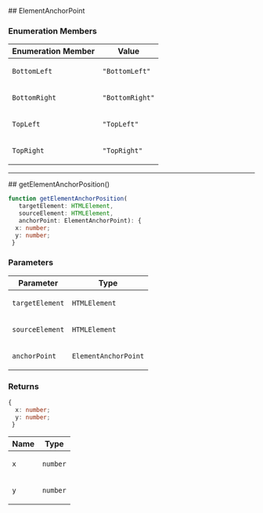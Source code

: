 
[//]: # (Do not edit directly)
[//]: # (Generated by the Cocokits TypeDoc custom theme on Wed Feb 19 2025)



<Meta title='Utils/DOM'/>
<MdxPage breadcrumb='Utils' title='DOM' tocItems={tocItems} hideThemeSwitcher={true}>
<div>
</div><div id="selection_elementanchorpoint">
## ElementAnchorPoint

### Enumeration Members

<table class="arg-type-table arg-type-table--full-width">
<thead>
<tr>
<th>Enumeration Member</th>
<th>Value</th>
</tr>
</thead>
<tbody>
<tr>
<td>

`BottomLeft`

</td>
<td>

`"BottomLeft"`

</td>
</tr>
<tr>
<td>

`BottomRight`

</td>
<td>

`"BottomRight"`

</td>
</tr>
<tr>
<td>

`TopLeft`

</td>
<td>

`"TopLeft"`

</td>
</tr>
<tr>
<td>

`TopRight`

</td>
<td>

`"TopRight"`

</td>
</tr>
</tbody>
</table>

***

</div><div id="selection_getelementanchorposition">
## getElementAnchorPosition()

```ts
function getElementAnchorPosition(
   targetElement: HTMLElement, 
   sourceElement: HTMLElement, 
   anchorPoint: ElementAnchorPoint): {
  x: number;
  y: number;
 }
```

### Parameters

<table class="arg-type-table arg-type-table--full-width">
<thead>
<tr>
<th>Parameter</th>
<th>Type</th>
</tr>
</thead>
<tbody>
<tr>
<td>

`targetElement`

</td>
<td>

`HTMLElement`

</td>
</tr>
<tr>
<td>

`sourceElement`

</td>
<td>

`HTMLElement`

</td>
</tr>
<tr>
<td>

`anchorPoint`

</td>
<td>

`ElementAnchorPoint`

</td>
</tr>
</tbody>
</table>

### Returns

```ts
{
  x: number;
  y: number;
 }
```

<table class="arg-type-table arg-type-table--full-width">
<thead>
<tr>
<th>Name</th>
<th>Type</th>
</tr>
</thead>
<tbody>
<tr>
<td>

`x`

</td>
<td>

`number`

</td>
</tr>
<tr>
<td>

`y`

</td>
<td>

`number`

</td>
</tr>
</tbody>
</table>

</div>
</MdxPage>
